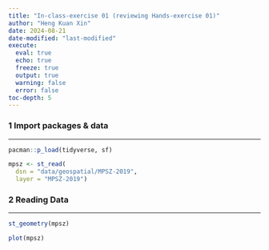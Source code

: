 ```yaml
---
title: "In-class-exercise 01 (reviewing Hands-exercise 01)"
author: "Heng Kuan Xin"
date: 2024-08-21
date-modified: "last-modified"
execute:
  eval: true
  echo: true
  freeze: true
  output: true
  warning: false
  error: false
toc-depth: 5
---
```


### 1 Import packages & data

------------------------------------------------------------------------

```r
pacman::p_load(tidyverse, sf)
```

```r

mpsz <- st_read(
  dsn = "data/geospatial/MPSZ-2019",
  layer = "MPSZ-2019")

```

### 2 Reading Data

------------------------------------------------------------------------

```r

st_geometry(mpsz)

plot(mpsz)

```
